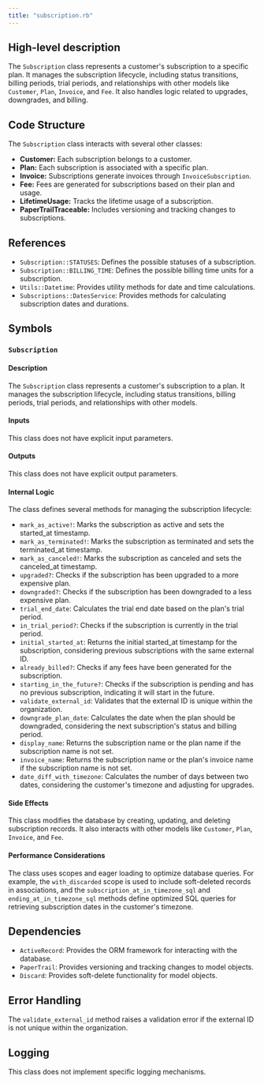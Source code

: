 ```yaml
---
title: "subscription.rb"
---
```


## High-level description
The `Subscription` class represents a customer's subscription to a specific plan. It manages the subscription lifecycle, including status transitions, billing periods, trial periods, and relationships with other models like `Customer`, `Plan`, `Invoice`, and `Fee`. It also handles logic related to upgrades, downgrades, and billing.

## Code Structure
The `Subscription` class interacts with several other classes:
* **Customer:** Each subscription belongs to a customer.
* **Plan:** Each subscription is associated with a specific plan.
* **Invoice:** Subscriptions generate invoices through `InvoiceSubscription`.
* **Fee:** Fees are generated for subscriptions based on their plan and usage.
* **LifetimeUsage:** Tracks the lifetime usage of a subscription.
* **PaperTrailTraceable:** Includes versioning and tracking changes to subscriptions.

## References
* `Subscription::STATUSES`: Defines the possible statuses of a subscription.
* `Subscription::BILLING_TIME`: Defines the possible billing time units for a subscription.
* `Utils::Datetime`: Provides utility methods for date and time calculations.
* `Subscriptions::DatesService`: Provides methods for calculating subscription dates and durations.

## Symbols

### `Subscription`
#### Description
The `Subscription` class represents a customer's subscription to a plan. It manages the subscription lifecycle, including status transitions, billing periods, trial periods, and relationships with other models.

#### Inputs
This class does not have explicit input parameters.

#### Outputs
This class does not have explicit output parameters.

#### Internal Logic
The class defines several methods for managing the subscription lifecycle:
* `mark_as_active!`: Marks the subscription as active and sets the started_at timestamp.
* `mark_as_terminated!`: Marks the subscription as terminated and sets the terminated_at timestamp.
* `mark_as_canceled!`: Marks the subscription as canceled and sets the canceled_at timestamp.
* `upgraded?`: Checks if the subscription has been upgraded to a more expensive plan.
* `downgraded?`: Checks if the subscription has been downgraded to a less expensive plan.
* `trial_end_date`: Calculates the trial end date based on the plan's trial period.
* `in_trial_period?`: Checks if the subscription is currently in the trial period.
* `initial_started_at`: Returns the initial started_at timestamp for the subscription, considering previous subscriptions with the same external ID.
* `already_billed?`: Checks if any fees have been generated for the subscription.
* `starting_in_the_future?`: Checks if the subscription is pending and has no previous subscription, indicating it will start in the future.
* `validate_external_id`: Validates that the external ID is unique within the organization.
* `downgrade_plan_date`: Calculates the date when the plan should be downgraded, considering the next subscription's status and billing period.
* `display_name`: Returns the subscription name or the plan name if the subscription name is not set.
* `invoice_name`: Returns the subscription name or the plan's invoice name if the subscription name is not set.
* `date_diff_with_timezone`: Calculates the number of days between two dates, considering the customer's timezone and adjusting for upgrades.

#### Side Effects
This class modifies the database by creating, updating, and deleting subscription records. It also interacts with other models like `Customer`, `Plan`, `Invoice`, and `Fee`.

#### Performance Considerations
The class uses scopes and eager loading to optimize database queries. For example, the `with_discarded` scope is used to include soft-deleted records in associations, and the `subscription_at_in_timezone_sql` and `ending_at_in_timezone_sql` methods define optimized SQL queries for retrieving subscription dates in the customer's timezone.

## Dependencies
* `ActiveRecord`: Provides the ORM framework for interacting with the database.
* `PaperTrail`: Provides versioning and tracking changes to model objects.
* `Discard`: Provides soft-delete functionality for model objects.

## Error Handling
The `validate_external_id` method raises a validation error if the external ID is not unique within the organization.

## Logging
This class does not implement specific logging mechanisms.
